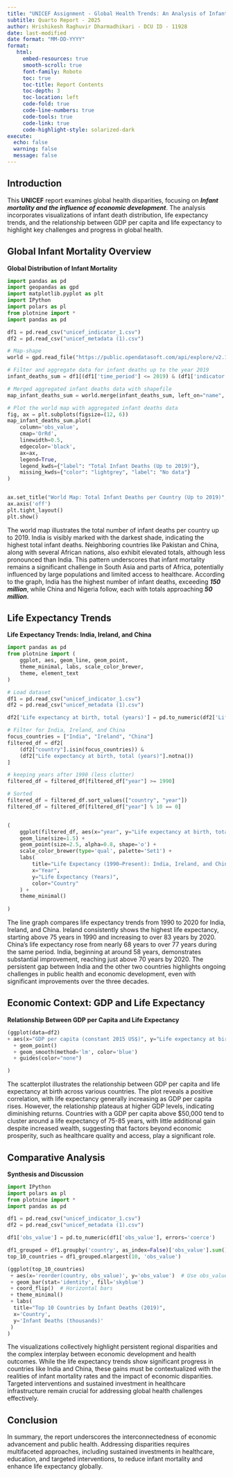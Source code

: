 ---
title: "UNICEF Assignment - Global Health Trends: An Analysis of Infant Mortality, Life Expectancy, and Economic Development"
subtitle: Quarto Report - 2025
author: Hrishikesh Raghuvir Dharmadhikari - DCU ID - 11928
date: last-modified
date format: "MM-DD-YYYY"
format: 
   html:
     embed-resources: true 
     smooth-scroll: true
     font-family: Roboto
     toc: true
     toc-title: Report Contents
     toc-depth: 3
     toc-location: left
     code-fold: true
     code-line-numbers: true
     code-tools: true
     code-link: true
     code-highlight-style: solarized-dark
execute:
  echo: false
  warning: false
  message: false
---

## Introduction
This **UNICEF** report examines global health disparities, focusing on ***Infant mortality and the influence of economic development***. The analysis incorporates visualizations of infant death distribution, life expectancy trends, and the relationship between GDP per capita and life expectancy to highlight key challenges and progress in global health.

## Global Infant Mortality Overview
**Global Distribution of Infant Mortality** 
```{python}
import pandas as pd
import geopandas as gpd
import matplotlib.pyplot as plt
import IPython
import polars as pl
from plotnine import *
import pandas as pd

df1 = pd.read_csv("unicef_indicator_1.csv")
df2 = pd.read_csv("unicef_metadata (1).csv")

# Map-shape
world = gpd.read_file("https://public.opendatasoft.com/api/explore/v2.1/catalog/datasets/world-administrative-boundaries/exports/shp")

# Filter and aggregate data for infant deaths up to the year 2019
infant_deaths_sum = df1[(df1['time_period'] <= 2019) & (df1['indicator'] == 'Infant deaths')].groupby('country', as_index=False)['obs_value'].sum()

# Merged aggregated infant deaths data with shapefile
map_infant_deaths_sum = world.merge(infant_deaths_sum, left_on="name", right_on="country", how="outer")

# Plot the world map with aggregated infant deaths data
fig, ax = plt.subplots(figsize=(12, 6))
map_infant_deaths_sum.plot(
    column='obs_value',
    cmap='OrRd',
    linewidth=0.5,
    edgecolor='black',
    ax=ax,
    legend=True,
    legend_kwds={"label": "Total Infant Deaths (Up to 2019)"},
    missing_kwds={"color": "lightgrey", "label": "No data"}
)


ax.set_title("World Map: Total Infant Deaths per Country (Up to 2019)", fontsize=16)
ax.axis('off')
plt.tight_layout()
plt.show()
```

The world map illustrates the total number of infant deaths per country up to 2019. India is visibly marked with the darkest shade, indicating the highest total infant deaths. Neighboring countries like Pakistan and China, along with several African nations, also exhibit elevated totals, although less pronounced than India. This pattern underscores that infant mortality remains a significant challenge in South Asia and parts of Africa, potentially influenced by large populations and limited access to healthcare.  According to the graph, India has the highest number of infant deaths, exceeding ***150 million***, while China and Nigeria follow, each with totals approaching ***50 million***.

## Life Expectancy Trends 
**Life Expectancy Trends: India, Ireland, and China** 
```{python}
import pandas as pd
from plotnine import (
    ggplot, aes, geom_line, geom_point,
    theme_minimal, labs, scale_color_brewer,
    theme, element_text
)

# Load dataset
df1 = pd.read_csv("unicef_indicator_1.csv")
df2 = pd.read_csv("unicef_metadata (1).csv")

df2['Life expectancy at birth, total (years)'] = pd.to_numeric(df2['Life expectancy at birth, total (years)'], errors='coerce')

# Filter for India, Ireland, and China
focus_countries = ["India", "Ireland", "China"]
filtered_df = df2[
    (df2["country"].isin(focus_countries)) &
    (df2["Life expectancy at birth, total (years)"].notna())
]

# keeping years after 1990 (less clutter)
filtered_df = filtered_df[filtered_df["year"] >= 1990]

# Sorted
filtered_df = filtered_df.sort_values(["country", "year"])
filtered_df = filtered_df[filtered_df["year"] % 10 == 0]


(
    ggplot(filtered_df, aes(x="year", y="Life expectancy at birth, total (years)", color="country")) +
    geom_line(size=1.5) +
    geom_point(size=2.5, alpha=0.8, shape='o') +
    scale_color_brewer(type='qual', palette='Set1') +
    labs(
        title="Life Expectancy (1990–Present): India, Ireland, and China",
        x="Year",
        y="Life Expectancy (Years)",
        color="Country"
    ) +
    theme_minimal() 
   
)
```

The line graph compares life expectancy trends from 1990 to 2020 for India, Ireland, and China. Ireland consistently shows the highest life expectancy, starting above 75 years in 1990 and increasing to over 83 years by 2020. China's life expectancy rose from nearly 68 years to over 77 years during the same period. India, beginning at around 58 years, demonstrates substantial improvement, reaching just above 70 years by 2020.  The persistent gap between India and the other two countries highlights ongoing challenges in public health and economic development, even with significant improvements over the three decades.

## Economic Context: GDP and Life Expectancy
**Relationship Between GDP per Capita and Life Expectancy**
```{python}
(ggplot(data=df2)
+ aes(x="GDP per capita (constant 2015 US$)", y="Life expectancy at birth, total (years)", color='country' )
  + geom_point()
  + geom_smooth(method='lm', color='blue')
  + guides(color="none")

)
```

The scatterplot illustrates the relationship between GDP per capita and life expectancy at birth across various countries. The plot reveals a positive correlation, with life expectancy generally increasing as GDP per capita rises. However, the relationship plateaus at higher GDP levels, indicating diminishing returns.  Countries with a GDP per capita above $50,000 tend to cluster around a life expectancy of 75-85 years, with little additional gain despite increased wealth, suggesting that factors beyond economic prosperity, such as healthcare quality and access, play a significant role.


## Comparative Analysis
**Synthesis and Discussion** 

```{python}

import IPython
import polars as pl
from plotnine import *
import pandas as pd

df1 = pd.read_csv("unicef_indicator_1.csv")
df2 = pd.read_csv("unicef_metadata (1).csv")

df1['obs_value'] = pd.to_numeric(df1['obs_value'], errors='coerce')

df1_grouped = df1.groupby('country', as_index=False)['obs_value'].sum()
top_10_countries = df1_grouped.nlargest(10, 'obs_value')

(ggplot(top_10_countries)
 + aes(x='reorder(country, obs_value)', y='obs_value')  # Use obs_value for ascending order
 + geom_bar(stat='identity', fill='skyblue')
 + coord_flip()  # Horizontal bars
 + theme_minimal()
 + labs(
  title="Top 10 Countries by Infant Deaths (2019)",
  x='Country',
  y='Infant Deaths (thousands)'
 )
)

```

The visualizations collectively highlight persistent regional disparities and the complex interplay between economic development and health outcomes. While the life expectancy trends show significant progress in countries like India and China, these gains must be contextualized with the realities of infant mortality rates and the impact of economic disparities. Targeted interventions and sustained investment in healthcare infrastructure remain crucial for addressing global health challenges effectively.


## Conclusion

In summary, the report underscores the interconnectedness of economic advancement and public health. Addressing disparities requires multifaceted approaches, including sustained investments in healthcare, education, and targeted interventions, to reduce infant mortality and enhance life expectancy globally.











